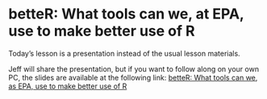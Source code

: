 # betteR:  What tools can we, at EPA, use to make better use of R

Today's lesson is a presentation instead of the usual lesson materials.

Jeff will share the presentation, but if you want to follow along on your own PC, the slides are available at the following link: [betteR: What tools can we, as EPA, use to make better use of R](betteR_presentation.html)
